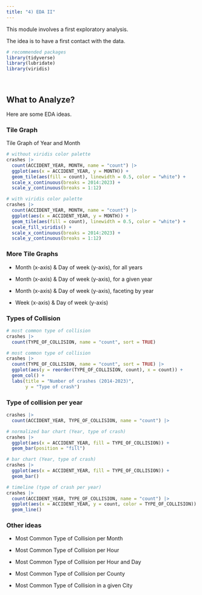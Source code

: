 ```yaml
---
title: "4) EDA II"
---
```


This module involves a first exploratory analysis.

The idea is to have a first contact with the data.

```r
# recommended packages
library(tidyverse)
library(lubridate)
library(viridis)
```


\


## What to Analyze?

Here are some EDA ideas.


### Tile Graph

Tile Graph of Year and Month

```r
# without viridis color palette
crashes |> 
  count(ACCIDENT_YEAR, MONTH, name = "count") |> 
  ggplot(aes(x = ACCIDENT_YEAR, y = MONTH)) +
  geom_tile(aes(fill = count), linewidth = 0.5, color = "white") +
  scale_x_continuous(breaks = 2014:2023) +
  scale_y_continuous(breaks = 1:12)
```


```r
# with viridis color palette
crashes |> 
  count(ACCIDENT_YEAR, MONTH, name = "count") |> 
  ggplot(aes(x = ACCIDENT_YEAR, y = MONTH)) +
  geom_tile(aes(fill = count), linewidth = 0.5, color = "white") +
  scale_fill_viridis() +
  scale_x_continuous(breaks = 2014:2023) +
  scale_y_continuous(breaks = 1:12)
```


### More Tile Graphs

- Month (x-axis) & Day of week (y-axis), for all years

- Month (x-axis) & Day of week (y-axis), for a given year

- Month (x-axis) & Day of week (y-axis), faceting by year

- Week (x-axis) & Day of week (y-axis)



### Types of Collision

```r
# most common type of collision
crashes |> 
  count(TYPE_OF_COLLISION, name = "count", sort = TRUE)
```

```r
# most common type of collision
crashes |> 
  count(TYPE_OF_COLLISION, name = "count", sort = TRUE) |> 
  ggplot(aes(y = reorder(TYPE_OF_COLLISION, count), x = count)) +
  geom_col() +
  labs(title = "Number of crashes (2014-2023)",
       y = "Type of crash")
```



### Type of collision per year

```r
crashes |> 
  count(ACCIDENT_YEAR, TYPE_OF_COLLISION, name = "count") |> 
```

```r
# normalized bar chart (Year, type of crash)
crashes |> 
  ggplot(aes(x = ACCIDENT_YEAR, fill = TYPE_OF_COLLISION)) +
  geom_bar(position = "fill")
```

```r
# bar chart (Year, type of crash)
crashes |> 
  ggplot(aes(x = ACCIDENT_YEAR, fill = TYPE_OF_COLLISION)) +
  geom_bar()
```

```r
# timeline (type of crash per year)
crashes |> 
  count(ACCIDENT_YEAR, TYPE_OF_COLLISION, name = "count") |> 
  ggplot(aes(x = ACCIDENT_YEAR, y = count, color = TYPE_OF_COLLISION)) +
  geom_line()
```


### Other ideas

- Most Common Type of Collision per Month

- Most Common Type of Collision per Hour

- Most Common Type of Collision per Hour and Day

- Most Common Type of Collision per County

- Most Common Type of Collision in a given City


